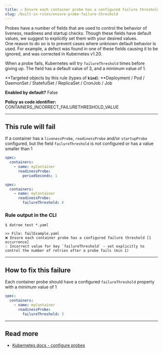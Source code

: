 ```yaml
---
title: ☑️ Ensure each container probe has a configured failure threshold
slug: /built-in-rules/ensure-probe-failure-threshold
---
```


Probes have a number of fields that are used to control the behavior of liveness, readiness and startup checks. Though these fields have default values, we suggest to explicitly set them with your desired values.  
One reason to do so is to prevent cases where unknown default behavior is used. For example, a defect was found in one of these fields causing it to be ignored, and was corrected in Kubernetes v1.20.  

When a probe fails, Kubernetes will try `failureThreshold` times before giving up. The field has a default value of 3, and a minimum value of 1.

**Targeted objects by this rule (types of **`kind`**): **Deployment / Pod / DaemonSet / StatefulSet / ReplicaSet / CronJob / Job

**Enabled by default?** False

**Policy as code identifier:** CONTAINERS_INCORRECT_FAILURETHRESHOLD_VALUE

---

## This rule will fail

If a container has a `livenessProbe`, `readinessProbe` and/or `startupProbe` configured, but the field `failureThreshold` is not configured or has a value smaller than 1

```yaml
spec:
  containers:
    - name: myContainer
      readinessProbe:
        periodSeconds: 1
```
```yaml
spec:
  containers:
    - name: myContainer
      readinessProbe:
        failureThreshold: 0
```

### Rule output in the CLI

```terminal
$ datree test *.yaml

>> File: failExample.yaml
❌ Ensure each container probe has a configured failure threshold [1 occurrence]
💡 Incorrect value for key `failureThreshold` - set explicitly to control the number of retries after a probe fails (min 1)
```

---

## How to fix this failure

Each container probe should have a configured `failureThreshold` property with a minimum value of 1

```yaml
spec:
  containers:
    - name: myContainer
      readinessProbe:
        failureThreshold: 3
```

---

## Read more

- [Kubernetes docs - configure probes](https://kubernetes.io/docs/tasks/configure-pod-container/configure-liveness-readiness-startup-probes/#configure-probes)